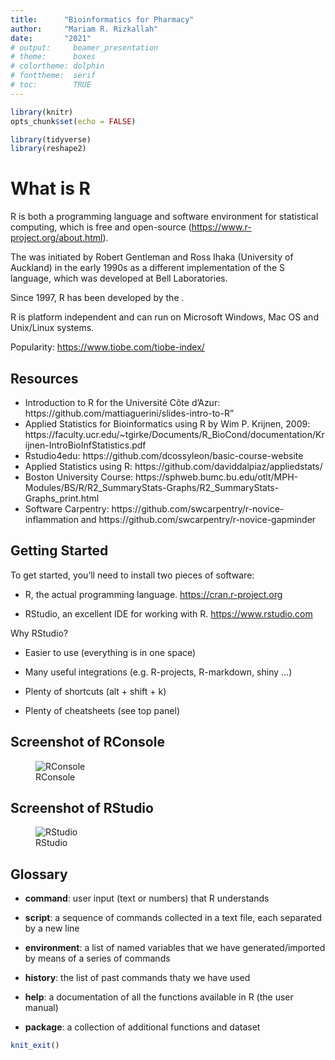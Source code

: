 ```yaml
---
title:      "Bioinformatics for Pharmacy"
author:     "Mariam R. Rizkallah"
date:       "2021"
# output:     beamer_presentation
# theme:      boxes
# colortheme: dolphin
# fonttheme:  serif
# toc:        TRUE
---
```


```r
library(knitr)
opts_chunk$set(echo = FALSE)

library(tidyverse)
library(reshape2)
```

# What is R

R is both a programming language and software environment for statistical computing, which is free and open-source (<https://www.r-project.org/about.html>).

The \emph{R Project} was initiated by Robert Gentleman and Ross Ihaka (University of Auckland) in the early 1990s as a different implementation of the S language, which was developed at Bell Laboratories.

Since 1997, R has been developed by the \emph{R Development Core Team}.

R is platform independent and can run on Microsoft Windows, Mac OS and Unix/Linux systems.

Popularity: <https://www.tiobe.com/tiobe-index/>

## Resources
* Introduction to R for the Université Côte d'Azur: https://github.com/mattiaguerini/slides-intro-to-R"
* Applied Statistics for Bioinformatics using R by Wim P. Krijnen, 2009: https://faculty.ucr.edu/~tgirke/Documents/R_BioCond/documentation/Krijnen-IntroBioInfStatistics.pdf
* Rstudio4edu: https://github.com/dcossyleon/basic-course-website
* Applied Statistics using R: https://github.com/daviddalpiaz/appliedstats/
* Boston University Course: https://sphweb.bumc.bu.edu/otlt/MPH-Modules/BS/R/R2_SummaryStats-Graphs/R2_SummaryStats-Graphs_print.html
* Software Carpentry: https://github.com/swcarpentry/r-novice-inflammation and https://github.com/swcarpentry/r-novice-gapminder

## Getting Started
To get started, you'll need to install two pieces of software:

- R, the actual programming language. <https://cran.r-project.org>

- RStudio, an excellent IDE for working with R. <https://www.rstudio.com>

Why RStudio?\footnote{\scriptsize You must have installed R before using RStudio.}

- Easier to use (everything is in one space)

- Many useful integrations (e.g. R-projects, R-markdown, shiny ...)

- Plenty of shortcuts (alt + shift + k)

- Plenty of cheatsheets (see top panel)

## Screenshot of RConsole
![RConsole](figures/r_console.png)

## Screenshot of RStudio
![RStudio](figures/r_studio.png)

## Glossary
- **command**: user input (text or numbers) that R understands

- **script**: a sequence of commands collected in a text file, each separated by a new line

- **environment**: a list of named variables that we have generated/imported by means of a series of commands

- **history**: the list of past commands thaty we have used

- **help**: a documentation of all the functions available in R (the user manual)

- **package**: a collection of additional functions and dataset

```r
knit_exit()
```
